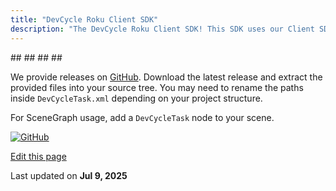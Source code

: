 ```yaml
---
title: "DevCycle Roku Client SDK"
description: "The DevCycle Roku Client SDK! This SDK uses our Client SDK APIs to perform all user segmentation and bucketing for the SDK, providing fast response times using our globally distributed edge workers all around the world."
---
```


<CardGroup>
  <Card title="InstallationInstalling the SDK" href="/sdk/client-side-sdks/roku/roku-install">
    ##
  </Card>
</CardGroup>

<CardGroup>
  <Card title="Getting StartedInitializing the SDK" href="/sdk/client-side-sdks/roku/roku-gettingstarted">
    ##
  </Card>
</CardGroup>

<CardGroup>
  <Card title="UsageUsing the SDK" href="/sdk/client-side-sdks/roku/roku-usage">
    ##
  </Card>
</CardGroup>

<CardGroup>
  <Card title="Example AppTry it out for yourself" href="/sdk/client-side-sdks/roku/roku-example">
    ##
  </Card>
</CardGroup>

We provide releases on [GitHub](https://github.com/DevCycleHQ/roku-client-sdk). Download the latest release and extract the provided files into your source tree. You may need to rename the paths inside `DevCycleTask.xml` depending on your project structure.

For SceneGraph usage, add a `DevCycleTask` node to your scene.

[![GitHub](/images/sdk/client-side-sdks/roku/github/stars/devcyclehq/roku-client-sdk.svg)](https://github.com/devcyclehq/roku-client-sdk)

[Edit this page](https://github.com/devcyclehq/devcycle-docs/edit/main/docs/sdk/client-side-sdks/roku/roku.md)

Last updated on **Jul 9, 2025**
